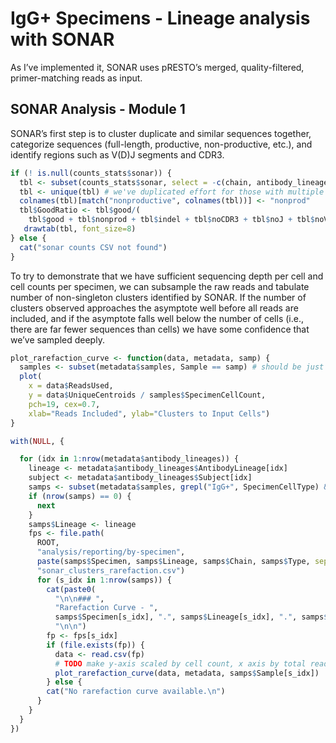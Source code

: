 # IgG+ Specimens - Lineage analysis with SONAR

As I've implemented it, SONAR uses pRESTO's merged, quality-filtered,
primer-matching reads as input.

## SONAR Analysis - Module 1


SONAR's first step is to cluster duplicate and similar sequences together,
categorize sequences (full-length, productive, non-productive, etc.), and
identify regions such as V(D)J segments and CDR3.


```r
if (! is.null(counts_stats$sonar)) {
  tbl <- subset(counts_stats$sonar, select = -c(chain, antibody_lineage))
  tbl <- unique(tbl) # we've duplicated effort for those with multiple lineages
  colnames(tbl)[match("nonproductive", colnames(tbl))] <- "nonprod"
  tbl$GoodRatio <- tbl$good/(
    tbl$good + tbl$nonprod + tbl$indel + tbl$noCDR3 + tbl$noJ + tbl$noV + tbl$stop)
   drawtab(tbl, font_size=8)
} else {
  cat("sonar counts CSV not found")
}
```

To try to demonstrate that we have sufficient sequencing depth per cell and cell
counts per specimen, we can subsample the raw reads and tabulate number of
non-singleton clusters identified by SONAR.  If the number of clusters observed 
approaches the asymptote well before all reads are included, and if the
asymptote falls well below the number of cells (i.e., there are far fewer
sequences than cells) we have some confidence that we've sampled deeply.

```r

plot_rarefaction_curve <- function(data, metadata, samp) {
  samples <- subset(metadata$samples, Sample == samp) # should be just one
  plot(
    x = data$ReadsUsed,
    y = data$UniqueCentroids / samples$SpecimenCellCount,
    pch=19, cex=0.7,
    xlab="Reads Included", ylab="Clusters to Input Cells")
}

with(NULL, {

  for (idx in 1:nrow(metadata$antibody_lineages)) {
    lineage <- metadata$antibody_lineages$AntibodyLineage[idx]
    subject <- metadata$antibody_lineages$Subject[idx]
    samps <- subset(metadata$samples, grepl("IgG+", SpecimenCellType) & SpecimenSubject == subject)
    if (nrow(samps) == 0) {
      next
    }
    samps$Lineage <- lineage
    fps <- file.path(
      ROOT,
      "analysis/reporting/by-specimen",
      paste(samps$Specimen, samps$Lineage, samps$Chain, samps$Type, sep = "."),
      "sonar_clusters_rarefaction.csv")
      for (s_idx in 1:nrow(samps)) {
        cat(paste0(
          "\n\n### ",
          "Rarefaction Curve - ",
          samps$Specimen[s_idx], ".", samps$Lineage[s_idx], ".", samps$Chain[s_idx], ".", samps$Type[s_idx]),
          "\n\n")
        fp <- fps[s_idx]
        if (file.exists(fp)) {
          data <- read.csv(fp)
          # TODO make y-axis scaled by cell count, x axis by total reads
          plot_rarefaction_curve(data, metadata, samps$Sample[s_idx])
        } else {
        cat("No rarefaction curve available.\n")
      }
    }
  }
})
```